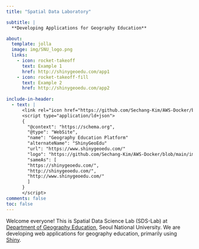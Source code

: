 ```yaml
---
title: "Spatial Data Laboratory"

subtitle: |
  **Developing Applications for Geography Education**

about:
  template: jolla
  image: img/SNU_logo.png
  links: 
    - icon: rocket-takeoff
      text: Example 1
      href: http://shinygeoedu.com/app1
    - icon: rocket-takeoff-fill
      text: Example 2
      href: http://shinygeoedu.com/app2
      
include-in-header:
  - text: |
      <link rel="icon href="https://github.com/Sechang-Kim/AWS-Docker/blob/main/img/favicon.ico">
      <script type="application/ld+json">
      {
        "@context": "https://schema.org",
        "@type": "WebSite",
        "name": "Geography Education Platform"
        "alternateName": "ShinyGeoEdu"
        "url": "https://www.shinygeoedu.com/"
        "logo": "https://github.com/Sechang-Kim/AWS-Docker/blob/main/img/android-chrome-512x512.png"
        "sameAs": [
        "https://shinygeoedu.com/",
        "http://shinygeoedu.com/",
        "http://www.shinygeoedu.com/"
        ]
      }
      </script>
comments: false
toc: false
---
```


Welcome everyone! This is Spatial Data Science Lab (SDS-Lab) at [Department of Geography Education](https://geoedu.snu.ac.kr), Seoul National University. We are developing web applications for geography education, primarily using [Shiny](https://shiny.posit.co/).
